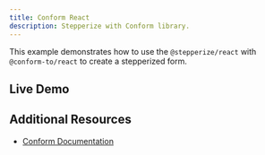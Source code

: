 ```yaml
---
title: Conform React
description: Stepperize with Conform library.
---
```


This example demonstrates how to use the `@stepperize/react` with `@conform-to/react` to create a stepperized form.

## Live Demo

<DemoViewer src="https://stackblitz.com/edit/vitejs-vite-mt7dh2?embed=1&file=src%2FApp.tsx&hideNavigation=1&view=preview" />

## Additional Resources

- [Conform Documentation](https://conform.guide/)